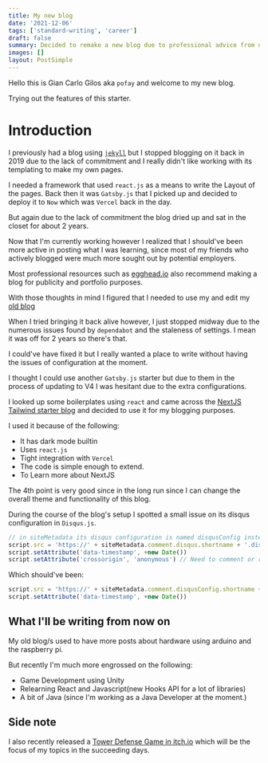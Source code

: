 ```yaml
---
title: My new blog
date: '2021-12-06'
tags: ['standard-writing', 'career']
draft: false
summary: Decided to remake a new blog due to professional advice from other programmers
images: []
layout: PostSimple
---
```


Hello this is Gian Carlo Gilos aka `pofay` and welcome to my new blog.

Trying out the features of this starter.

# Introduction

I previously had a blog using [`jekyll`](https://pofay.github.io) but I stopped blogging on it back in 2019 due to the lack of commitment and I really didn't like working with its templating to make my own pages.

I needed a framework that used `react.js` as a means to write the Layout of the pages. Back then it was `Gatsby.js` that I picked up and decided to deploy it to `Now` which was `Vercel` back in the day.

But again due to the lack of commitment the blog dried up and sat in the closet for about 2 years.

Now that I'm currently working however I realized that I should've been more active in posting what I was learning, since most of my friends who actively blogged were much more sought out by potential employers.

Most professional resources such as [egghead.io][2] also recommend making a blog for publicity and portfolio purposes.

With those thoughts in mind I figured that I needed to use my and edit my [old blog](https://pofay-blog.vercel.app)

When I tried bringing it back alive however, I just stopped midway due to the numerous issues found by `dependabot` and the staleness of settings. I mean it was off for 2 years so there's that.

I could've have fixed it but I really wanted a place to write without having the issues of configuration at the moment.

I thought I could use another `Gatsby.js` starter but due to them in the process of updating to V4 I was hesitant due to the extra configurations.

I looked up some boilerplates using `react` and came across the [NextJS Tailwind starter blog][1] and decided to use it for my blogging purposes.

I used it because of the following:

- It has dark mode builtin
- Uses `react.js`
- Tight integration with `Vercel`
- The code is simple enough to extend.
- To Learn more about NextJS

The 4th point is very good since in the long run since I can change the overall theme and functionality of this blog.

During the course of the blog's setup I spotted a small issue on its disqus configuration in `Disqus.js`.

```js
// in siteMetadata its disqus configuration is named disqusConfig instead of disqus
script.src = 'https://' + siteMetadata.comment.disqus.shortname + '.disqus.com/embed.js'
script.setAttribute('data-timestamp', +new Date())
script.setAttribute('crossorigin', 'anonymous') // Need to comment or remove the line below to fix Disqus CORS issue
```

Which should've been:

```js
script.src = 'https://' + siteMetadata.comment.disqusConfig.shortname + '.disqus.com/embed.js'
script.setAttribute('data-timestamp', +new Date())
```

## What I'll be writing from now on

My old blog/s used to have more posts about hardware using arduino and the raspberry pi.

But recently I'm much more engrossed on the following:

- Game Development using Unity
- Relearning React and Javascript(new Hooks API for a lot of libraries)
- A bit of Java (since I'm working as a Java Developer at the moment.)

## Side note

I also recently released a [Tower Defense Game in itch.io][3] which will be the focus of my topics in the succeeding days.

[1]: https://github.com/timlrx/tailwind-nextjs-starter-blog
[2]: https://egghead.io
[3]: https://pofay.itch.io/retroactive-tower-defense
